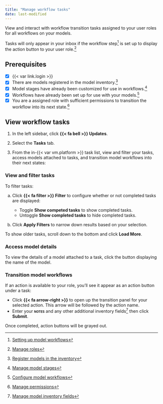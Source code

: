 ```yaml
---
title: "Manage workflow tasks"
date: last-modified
---
```


View and interact with workflow transition tasks assigned to your user roles for all workflows on your models.

:::{.callout}
Tasks will only appear in your inbox if the workflow step[^1] is set up to display the action button to your user role.[^2]
:::

::: {.attn}

## Prerequisites

- [x] {{< var link.login >}}
- [x] There are models registered in the model inventory.[^3]
- [x] Model stages have already been customized for use in workflows.[^4]
- [x] Workflows have already been set up for use with your models.[^5]
- [x] You are a assigned role with sufficient permissions to transition the workflow into its next state.[^6]

:::

## View workflow tasks

1. In the left sidebar, click **{{< fa bell >}} Updates**.

2. Select the **Tasks** tab.

3. From the in-{{< var vm.platform >}} task list, view and filter your tasks, access models attached to tasks, and transition model workflows into their next states:

::: {.panel-tabset}

### View and filter tasks

To filter tasks:

a. Click **{{< fa filter >}} Filter** to configure whether or not completed tasks are displayed:

    - Toggle **Show competed tasks** to show completed tasks.
    - Untoggle **Show completed tasks** to hide completed tasks.

b. Click **Apply Filters** to narrow down results based on your selection.

To show older tasks, scroll down to the bottom and click **Load More**.

### Access model details

To view the details of a model attached to a task, click the button displaying the name of the model.

### Transition model workflows

If an action is available to your role, you'll see it appear as an action button under a task:

- Click **{{< fa arrow-right >}}** to open up the transition panel for your selected action. This arrow will be followed by the action name.
- Enter your **[notes]{.smallcaps}** and any other additional inventory fields^[[Manage model inventory fields](/guide/model-inventory/manage-model-inventory-fields.qmd)] then click **Submit**.

Once completed, action buttons will be grayed out.

:::


<!-- FOOTNOTES -->

[^1]: [Setting up model workflows](setting-up-model-workflows.qmd#workflow-step-types)

[^2]: [Manage roles](/guide/configuration/manage-roles.qmd)

[^3]: [Register models in the inventory](/guide/model-inventory/register-models-in-inventory.qmd)

[^4]: [Manage model stages](manage-model-stages.qmd)

[^5]: [Configure model workflows](configure-model-workflows.qmd)

[^6]: [Manage permissions](/guide/configuration/manage-permissions.qmd)
